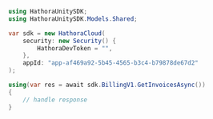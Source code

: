 ```csharp GetInvoices.cs
using HathoraUnitySDK;
using HathoraUnitySDK.Models.Shared;

var sdk = new HathoraCloud(
    security: new Security() {
        HathoraDevToken = "",
    },
    appId: "app-af469a92-5b45-4565-b3c4-b79878de67d2"
);

using(var res = await sdk.BillingV1.GetInvoicesAsync())
{
    // handle response
}
```

